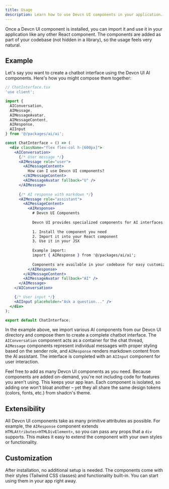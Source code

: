 ```yaml
---
title: Usage
description: Learn how to use Devcn UI components in your application.
---
```


Once a Devcn UI component is installed, you can import it and use it in your application like any other React component. The components are added as part of your codebase (not hidden in a library), so the usage feels very natural.

## Example

Let's say you want to create a chatbot interface using the Devcn UI AI components. Here's how you might compose them together:

```jsx
// ChatInterface.tsx
'use client';

import {
  AIConversation,
  AIMessage,
  AIMessageAvatar,
  AIMessageContent,
  AIResponse,
  AIInput
} from '@/packages/ai/ai';

const ChatInterface = () => (
  <div className="flex flex-col h-[600px]">
    <AIConversation>
      {/* User message */}
      <AIMessage role="user">
        <AIMessageContent>
          How can I use Devcn UI components?
        </AIMessageContent>
        <AIMessageAvatar fallback="U" />
      </AIMessage>
      
      {/* AI response with markdown */}
      <AIMessage role="assistant">
        <AIMessageContent>
          <AIResponse>
            # Devcn UI Components
            
            Devcn UI provides specialized components for AI interfaces. Here's how to use them:
            
            1. Install the component you need
            2. Import it into your React component
            3. Use it in your JSX
            
            Example import:
            import { AIResponse } from '@/packages/ai/ai';
            
            Components are available in your codebase for easy customization.
          </AIResponse>
        </AIMessageContent>
        <AIMessageAvatar fallback="AI" />
      </AIMessage>
    </AIConversation>

    {/* User input */}
    <AIInput placeholder="Ask a question..." />
  </div>
);

export default ChatInterface;
```

In the example above, we import various AI components from our Devcn UI directory and compose them to create a complete chatbot interface. The `AIConversation` component acts as a container for the chat thread, `AIMessage` components represent individual messages with proper styling based on the sender role, and `AIResponse` renders markdown content from the AI assistant. The interface is completed with an `AIInput` component for user interaction.

Feel free to add as many Devcn UI components as you need. Because components are added on-demand, you're not including code for features you aren't using. This keeps your app lean. Each component is isolated, so adding one won't bloat another – yet they all share the same design tokens (colors, fonts, etc.) from shadcn's theme.

## Extensibility

All Devcn UI components take as many primitive attributes as possible. For example, the `AIResponse` component extends `HTMLAttributes<HTMLDivElement>`, so you can pass any props that a `div` supports. This makes it easy to extend the component with your own styles or functionality.

## Customization

After installation, no additional setup is needed. The components come with their styles (Tailwind CSS classes) and functionality built-in. You can start using them in your app right away.
